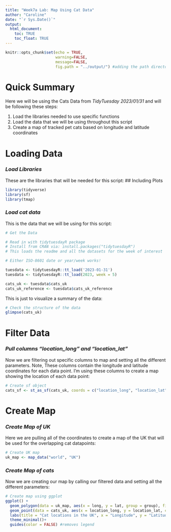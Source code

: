 ```yaml
---
title: "Week7a Lab: Map Using Cat Data"
author: "Caroline"
date: "`r Sys.Date()`"
output: 
  html_document:
    toc: TRUE
    toc_float: TRUE
---
```


```r
knitr::opts_chunk$set(echo = TRUE,
                      warning=FALSE, 
                      message=FALSE,
                      fig.path = "../output/") #adding the path directory
```



# **Quick Summary**

Here we will be using the Cats Data from *TidyTuesday 2023/01/31* and will be following these steps:
 
  1. Load the libraries needed to use specific functions 
  2. Load the data that we will be using throughout this script  
  3. Create a map of tracked pet cats based on longitude and latitude coordinates  

# **Loading Data**

### *Load Libraries*

These are the libraries that will be needed for this script:
## Including Plots

```r
library(tidyverse)
library(sf)
library(tmap)
```

### *Load cat data*

This is the data that we will be using for this script:

```r
# Get the Data

# Read in with tidytuesdayR package 
# Install from CRAN via: install.packages("tidytuesdayR")
# This loads the readme and all the datasets for the week of interest

# Either ISO-8601 date or year/week works!

tuesdata <- tidytuesdayR::tt_load('2023-01-31')
tuesdata <- tidytuesdayR::tt_load(2023, week = 5)

cats_uk <- tuesdata$cats_uk
cats_uk_reference <- tuesdata$cats_uk_reference

```


This is just to visualize a summary of the data:

```r
# Check the structure of the data
glimpse(cats_uk)
```


# **Filter Data**

### *Pull columns "location_long" and "location_lat"*

Now we are filtering out specific columns to map and setting all the different parameters. Note, These columns contain the longitude and latitude coordinates for each data point. I'm using these columns to create a map showing the location of each data point:

```r
# Create sf object
cats_sf <- st_as_sf(cats_uk, coords = c("location_long", "location_lat"), crs = 4326)

```


# **Create Map**

### *Create Map of UK*

Here we are pulling all of the coordinates to create a map of the UK that will be used for the overlapping cat datapoints:

```r
# Create UK map
uk_map <- map_data("world", "UK")

```


### *Create Map of cats*

Now we are creating our map by calling our filtered data and setting all the different parameters:

```r
# Create map using ggplot
ggplot() +
  geom_polygon(data = uk_map, aes(x = long, y = lat, group = group), fill = "lightgray") + # calls uk_map and columns in uk data used to plot
  geom_point(data = cats_uk, aes(x = location_long, y = location_lat, color = study_name), size = 1) + #calls cat data and columns
  labs(title = "Cat locations in the UK", x = "Longitude", y = "Latitude", color = "orange") + #create titles
  theme_minimal()+
  guides(color = FALSE) #removes legend

```





